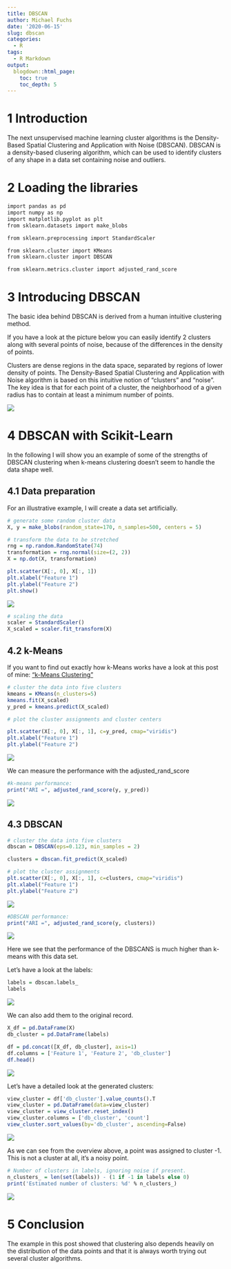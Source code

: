 ```yaml
---
title: DBSCAN
author: Michael Fuchs
date: '2020-06-15'
slug: dbscan
categories:
  - R
tags:
  - R Markdown
output:
  blogdown::html_page:
    toc: true
    toc_depth: 5
---
```





# 1 Introduction

The next unsupervised machine learning cluster algorithms is the Density-Based Spatial Clustering and Application with Noise (DBSCAN).
DBSCAN is a density-based clusering algorithm, which can be used to identify clusters of any shape in a data set containing noise and outliers.



# 2 Loading the libraries


```r
import pandas as pd
import numpy as np
import matplotlib.pyplot as plt
from sklearn.datasets import make_blobs

from sklearn.preprocessing import StandardScaler

from sklearn.cluster import KMeans
from sklearn.cluster import DBSCAN

from sklearn.metrics.cluster import adjusted_rand_score
```


# 3 Introducing DBSCAN


The basic idea behind DBSCAN is derived from a human intuitive clustering method. 

If you have a look at the picture below you can easily identify 2 clusters along with several points of noise, because of the differences in the density of points.

Clusters are dense regions in the data space, separated by regions of lower density of points. The Density-Based Spatial Clustering and Application with Noise algorithm is based on this intuitive notion of “clusters” and “noise”. The key idea is that for each point of a cluster, the neighborhood of a given radius has to contain at least a minimum number of points.


![](/post/2020-06-15-dbscan_files/p47s1.png)



# 4 DBSCAN with Scikit-Learn


In the following I will show you an example of some of the strengths of DBSCAN clustering when k-means clustering doesn’t seem to handle the data shape well.


## 4.1 Data preparation

For an illustrative example, I will create a data set artificially.


```r
# generate some random cluster data
X, y = make_blobs(random_state=170, n_samples=500, centers = 5)
```


```r
# transform the data to be stretched
rng = np.random.RandomState(74)
transformation = rng.normal(size=(2, 2))
X = np.dot(X, transformation)
```


```r
plt.scatter(X[:, 0], X[:, 1])
plt.xlabel("Feature 1")
plt.ylabel("Feature 2")
plt.show()
```


![](/post/2020-06-15-dbscan_files/p47p1.png)



```r
# scaling the data
scaler = StandardScaler()
X_scaled = scaler.fit_transform(X)
```


## 4.2 k-Means

If you want to find out exactly how k-Means works have a look at this post of mine: ["k-Means Clustering"](https://michael-fuchs-python.netlify.app/2020/05/19/k-means-clustering/)
 
```r
# cluster the data into five clusters
kmeans = KMeans(n_clusters=5)
kmeans.fit(X_scaled)
y_pred = kmeans.predict(X_scaled)
```


```r
# plot the cluster assignments and cluster centers

plt.scatter(X[:, 0], X[:, 1], c=y_pred, cmap="viridis")
plt.xlabel("Feature 1")
plt.ylabel("Feature 2")
```


![](/post/2020-06-15-dbscan_files/p47p2.png)

We can measure the performance with the adjusted_rand_score

```r
#k-means performance:
print("ARI =", adjusted_rand_score(y, y_pred))
```

![](/post/2020-06-15-dbscan_files/p47p3.png)


## 4.3 DBSCAN



```r
# cluster the data into five clusters
dbscan = DBSCAN(eps=0.123, min_samples = 2)

clusters = dbscan.fit_predict(X_scaled)
```


```r
# plot the cluster assignments
plt.scatter(X[:, 0], X[:, 1], c=clusters, cmap="viridis")
plt.xlabel("Feature 1")
plt.ylabel("Feature 2")
```


![](/post/2020-06-15-dbscan_files/p47p4.png)

```r
#DBSCAN performance:
print("ARI =", adjusted_rand_score(y, clusters))
```


![](/post/2020-06-15-dbscan_files/p47p5.png)


Here we see that the performance of the DBSCANS is much higher than k-means with this data set.


Let's have a look at the labels:

```r
labels = dbscan.labels_
labels
```


![](/post/2020-06-15-dbscan_files/p47p6.png)


We can also add them to the original record.

```r
X_df = pd.DataFrame(X)
db_cluster = pd.DataFrame(labels)  

df = pd.concat([X_df, db_cluster], axis=1)
df.columns = ['Feature 1', 'Feature 2', 'db_cluster']
df.head()
```


![](/post/2020-06-15-dbscan_files/p47p7.png)


Let's have a detailed look at the generated clusters:


```r
view_cluster = df['db_cluster'].value_counts().T
view_cluster = pd.DataFrame(data=view_cluster)
view_cluster = view_cluster.reset_index()
view_cluster.columns = ['db_cluster', 'count']
view_cluster.sort_values(by='db_cluster', ascending=False)
```

![](/post/2020-06-15-dbscan_files/p47p8.png)


As we can see from the overview above, a point was assigned to cluster -1.
This is not a cluster at all, it's a noisy point.



```r
# Number of clusters in labels, ignoring noise if present.
n_clusters_ = len(set(labels)) - (1 if -1 in labels else 0)
print('Estimated number of clusters: %d' % n_clusters_)
```


![](/post/2020-06-15-dbscan_files/p47p9.png)



# 5 Conclusion

The example in this post showed that clustering also depends heavily on the distribution of the data points and that it is always worth trying out several cluster algorithms.


